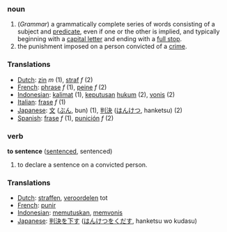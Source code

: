 === noun ===
#(''Grammar'') a grammatically complete series of words consisting of a subject and [[predicate]], even if one or the other is implied, and typically beginning with a [[capital letter]] and ending with a [[full stop]].
#the punishment imposed on a person convicted of a [[crime]].

=== Translations ===
*[[Dutch]]: [[zin]] ''m'' (1), [[straf]] ''f'' (2)
*[[French]]: [[phrase]] ''f'' (1), [[peine]] ''f'' (2)
*[[Indonesian]]: [[kalimat]] (1), [[putus|keputusan]] [[hukum]] (2), [[vonis]] (2)
*[[Italian]]: [[frase]] ''f'' (1)
*[[Japanese]]: [[文]] ([[ぶん]], bun) (1), [[判決]] ([[はんけつ]], hanketsu) (2)
*[[Spanish]]: [[frase]] ''f'' (1), [[punición]] ''f'' (2)

=== verb ===

'''to sentence''' ([[sentenced]], sentenced)

#to declare a sentence on a convicted person.

=== Translations ===
*[[Dutch]]: [[straffen]], [[veroordelen]] tot
*[[French]]: [[punir]]
*[[Indonesian]]: [[putus|memutuskan]], [[vonis|memvonis]]
*[[Japanese]]: [[判決]]を[[下す]] ([[はんけつ]]を[[くだす]], hanketsu wo kudasu)